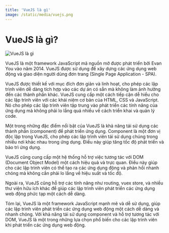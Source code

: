 ```yaml
---
title: 'VueJS là gì'
image: /static/media/vuejs.png
---
```


# VueJS là gì?

![VueJS là gì](/static/media/vuejs.png)

VueJS là một framework JavaScript mã nguồn mở được phát triển bởi Evan You vào năm 2014. VueJS được sử dụng để xây dựng các ứng dụng web động và giao diện người dùng đơn trang (Single Page Application - SPA).

VueJS được thiết kế với mục đích đơn giản và linh hoạt, cho phép các lập trình viên dễ dàng tích hợp vào các dự án có sẵn mà không làm ảnh hưởng đến các thành phần khác. VueJS cung cấp một cách tiếp cận dễ hiểu cho các lập trình viên với các khái niệm cơ bản của HTML, CSS và JavaScript. Nó cho phép các lập trình viên tập trung vào phát triển các tính năng của ứng dụng mà không phải lo lắng quá nhiều về cách triển khai và quản lý code.

Một trong những đặc điểm nổi bật của VueJS là khả năng tái sử dụng các thành phần (component) để phát triển ứng dụng. Component là một đơn vị độc lập trong VueJS, cho phép các lập trình viên tái sử dụng chúng trong nhiều nơi khác nhau trong ứng dụng. Điều này giúp tăng tốc độ phát triển và bảo trì ứng dụng.

VueJS cũng cung cấp một hệ thống hỗ trợ việc tương tác với DOM (Document Object Model) một cách hiệu quả và trực quan. Điều này giúp cho các lập trình viên có thể tạo ra các ứng dụng động và phản hồi nhanh chóng mà không cần phải lo lắng về hiệu suất và tốc độ.

Ngoài ra, VueJS cũng hỗ trợ các tính năng như routing, vuex store, và nhiều thư viện hữu ích khác để giúp các lập trình viên phát triển các ứng dụng web động phức tạp một cách dễ dàng.

Tóm lại, VueJS là một framework JavaScript mạnh mẽ và dễ sử dụng, giúp các lập trình viên phát triển các ứng dụng web động một cách dễ dàng và nhanh chóng. Với khả năng tái sử dụng component và hỗ trợ tương tác với DOM, VueJS là một trong những lựa chọn phổ biến cho các lập trình viên khi phát triển các ứng dụng web động.

